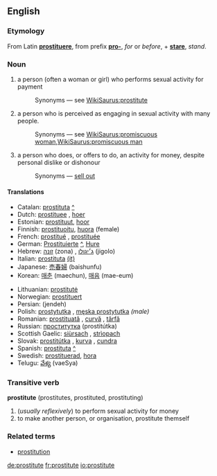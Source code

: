 ==English==


===Etymology===
From Latin '''[[prostituere]]''', from prefix '''[[pro-]]''', ''for'' or ''before'', + '''[[stare]]''', ''stand''.

===Noun===
{{en-noun-reg}}

#a person (often a woman or girl) who performs sexual activity for payment
#:Synonyms — see [[WikiSaurus:prostitute]]
#a person who is perceived as engaging in sexual activity with many people.
#:Synonyms — see [[WikiSaurus:promiscuous woman]],[[WikiSaurus:promiscuous man]]
#a person who does, or offers to do, an activity for money, despite personal dislike or dishonour
#:Synonyms — [[sell out]]

==== Translations ====
{{top}}
*Catalan: [[prostituta]] {{f}} [[:ca:prostituta|^]] 
*Dutch: [[prostituee]] {{f}}, [[hoer]] {{f}}
*Estonian: [[prostituut]], [[hoor]]
*Finnish: [[prostituoitu]], [[huora]] (female)
*French: [[prostitué]] {{m}}, [[prostituée]] {{f}}
*German: [[Prostituierte]] {{f}} [[:de:Prostituierte|^]], [[Hure]] {{f}} 
*Hebrew: [[זונה]] (zona) {{f}}, [[ג׳יגולו]] (jigolo) {{m}}
*Italian: [[prostituta]] {{f}} [[:it:prostituta|(it)]] 
*Japanese: [[売春婦]] (baishunfu)
*Korean: [[매춘]] (maechun), [[매음]] (mae-eum)
{{mid}}
*Lithuanian: [[prostitutė]] {{f}}
*Norwegian: [[prostituert]] {{m}}
*Persian: {{FAchar|[[جنده]]}} (jendeh)
*Polish: [[prostytutka]] {{f}}, [[męska prostytutka]] ''(male)''
*Romanian: [[prostituată]] {{f}}, [[curvă]] {{f}}, [[târfă]] {{f}}
*Russian: [[проститутка]] (prostitútka) {{f}}
*Scottish Gaelic: [[siùrsach]] {{f}}, [[strìopach]] {{f}}
*Slovak: [[prostitútka#Slovak|prostitútka]] {{f}}, [[kurva#Slovak|kurva]] {{f}}, [[cundra#Slovak|cundra]] {{f}}
*Spanish: [[prostituta]] {{f}} [[:es:prostituta|^]]
*Swedish: [[prostituerad]], [[hora]]
*Telugu: [[వేశ్య]] (vaeSya)
{{bottom}}

===Transitive verb===
'''prostitute''' (prostitutes, prostituted, prostituting)

# (''usually reflexively'') to perform sexual activity for money
#to make another person, or organisation, prostitute themself

===Related terms===
*[[prostitution]]

[[de:prostitute]]
[[fr:prostitute]]
[[io:prostitute]]